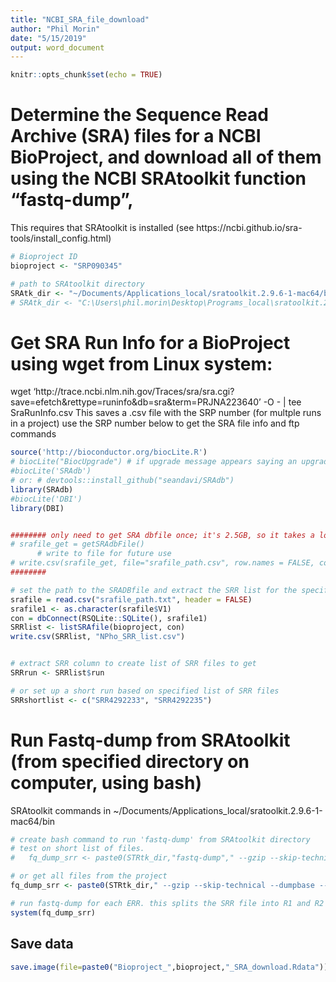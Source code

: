 ```yaml
---
title: "NCBI_SRA_file_download"
author: "Phil Morin"
date: "5/15/2019"
output: word_document
---
```


```r
knitr::opts_chunk$set(echo = TRUE)
```

# Determine the Sequence Read Archive (SRA) files for a NCBI BioProject, and download all of them using the NCBI SRAtoolkit function "fastq-dump", 
This requires that SRAtoolkit is installed (see https://ncbi.github.io/sra-tools/install_config.html)

```r
# Bioproject ID
bioproject <- "SRP090345"

# path to SRAtoolkit directory
SRAtk_dir <- "~/Documents/Applications_local/sratoolkit.2.9.6-1-mac64/bin/"
# SRAtk_dir <- "C:\Users\phil.morin\Desktop\Programs_local\sratoolkit.2.9.6-1-win64_1\bin\"
```


# Get SRA Run Info for a BioProject using wget from Linux system:
wget 'http://trace.ncbi.nlm.nih.gov/Traces/sra/sra.cgi?save=efetch&rettype=runinfo&db=sra&term=PRJNA223640' -O - | tee SraRunInfo.csv
 This saves a .csv file with the SRP number (for multple runs in a project)
 use the SRP number below to get the SRA file info and ftp commands

```r
source('http://bioconductor.org/biocLite.R')
# biocLite("BiocUpgrade") # if upgrade message appears saying an upgrade is available.
#biocLite('SRAdb')
# or: # devtools::install_github("seandavi/SRAdb")
library(SRAdb)
#biocLite('DBI')
library(DBI)


######## only need to get SRA dbfile once; it's 2.5GB, so it takes a long time to load. After loaded, the file decompresses to ~32GB; copy the path to the saved file and set srafile = <path>.
# srafile_get = getSRAdbFile() 
      # write to file for future use
# write.csv(srafile_get, file="srafile_path.csv", row.names = FALSE, col.names = FALSE, quote = TRUE)
########

# set the path to the SRADBfile and extract the SRR list for the specified project. This uses the file "srafile_path.csv" saved above.
srafile = read.csv("srafile_path.txt", header = FALSE)
srafile1 <- as.character(srafile$V1)
con = dbConnect(RSQLite::SQLite(), srafile1)
SRRlist <- listSRAfile(bioproject, con)
write.csv(SRRlist, "NPho_SRR_list.csv")


# extract SRR column to create list of SRR files to get
SRRrun <- SRRlist$run

# or set up a short run based on specified list of SRR files
SRRshortlist <- c("SRR4292233", "SRR4292235")

```


# Run Fastq-dump from SRAtoolkit (from specified directory on computer, using bash)
SRAtoolkit commands in ~/Documents/Applications_local/sratoolkit.2.9.6-1-mac64/bin
```r

# create bash command to run 'fastq-dump' from SRAtoolkit directory
# test on short list of files.
#   fq_dump_srr <- paste0(STRtk_dir,"fastq-dump"," --gzip --skip-technical --dumpbase --split-files --clip ", SRRshortlist)

# or get all files from the project
fq_dump_srr <- paste0(STRtk_dir," --gzip --skip-technical --dumpbase --split-files --clip ", SRRrun)

# run fastq-dump for each ERR. this splits the SRR file into R1 and R2 fastq file.
system(fq_dump_srr)

```

## Save data
```r
save.image(file=paste0("Bioproject_",bioproject,"_SRA_download.Rdata"))
```


